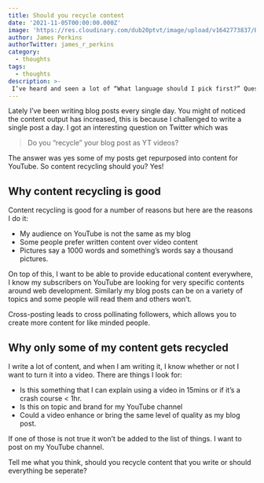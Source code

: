 ```yaml
---
title: Should you recycle content
date: '2021-11-05T00:00:00.000Z'
image: 'https://res.cloudinary.com/dub20ptvt/image/upload/v1642773837/Blog%20Posts/hsprudursxxud6xzkqlm.webp'
author: James Perkins
authorTwitter: james_r_perkins
category:
  - thoughts
tags:
  - thoughts
description: >-
 I’ve heard and seen a lot of “What language should I pick first?” Questions in my time as a developer. It’s an interesting question that I seem to have the opposite response to most.
---
```


Lately I’ve been writing blog posts every single day. You might of noticed the content output has increased, this is because I challenged to write a single post a day. I got an interesting question on Twitter which was

> Do you “recycle” your blog post as YT videos?

The answer was yes some of my posts get repurposed into content for YouTube. So content recycling should you? Yes!

## Why content recycling is good

Content recycling is good for a number of reasons but here are the reasons I do it:

- My audience on YouTube is not the same as my blog
- Some people prefer written content over video content
- Pictures say a 1000 words and something’s words say a thousand pictures.

On top of this, I want to be able to provide educational content everywhere, I know my subscribers on YouTube are looking for very specific contents around web development. Similarly my blog posts can be on a variety of topics and some people will read them and others won’t.

Cross-posting leads to cross pollinating followers, which allows you to create more content for like minded people.

## Why only some of my content gets recycled

I write a lot of content, and when I am writing it, I know whether or not I want to turn it into a video. There are things I look for:

- Is this something that I can explain using a video in 15mins or if it’s a crash course < 1hr.
- Is this on topic and brand for my YouTube channel
- Could a video enhance or bring the same level of quality as my blog post.

If one of those is not true it won’t be added to the list of things. I want to post on my YouTube channel.

Tell me what you think, should you recycle content that you write or should everything be seperate?